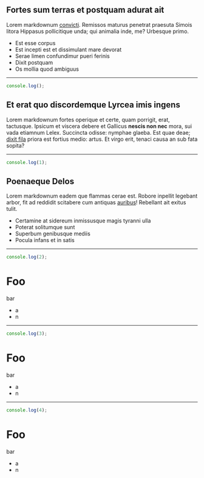 <Step>

<Sticker>
  <div
    style={{
      background: "salmon",
      height: 100,
    }}
  />
</Sticker>

## Fortes sum terras et postquam adurat ait

Lorem markdownum [convicti](http://www.orbe.org/condit).
Remissos maturus penetrat praesuta Simois litora
Hippasus pollicitique unda; qui animalia inde,
me? Urbesque primo.

- Est esse corpus
- Est incepti est et dissimulant mare devorat
- Serae limen confundimur pueri ferinis
- Dixit postquam
- Os mollia quod ambiguus

</Step>

---

<Step>

<Sticker>

```js
console.log();
```

</Sticker>

## Et erat quo discordemque Lyrcea imis ingens

Lorem markdownum fortes operique et certe, quam porrigit,
erat, tactusque. Ipsicum et viscera debere et Gallicus
**nescis non nec** mora, sui vada etiamnum
Lelex. Succincta odisse: nymphae glaeba. Est quae deae;
[dixit fila](http://per.org/) priora est fortius medio:
artus. Et virgo erit, tenaci causa an sub fata sopita?

</Step>

---

<Step>

<Sticker>

```js
console.log(1);
```

</Sticker>

## Poenaeque Delos

Lorem markdownum eadem que flammas cerae est.
Robore inpellit legebant arbor, fit ad reddidit
scitabere cum antiquas [auribus](http://www.atin.io/sint)!
Rebellant ait exitus tulit.

- Certamine at sidereum inmissusque magis tyranni ulla
- Poterat solitumque sunt
- Superbum genibusque mediis
- Pocula infans et in satis

</Step>

---

<Step>

<Sticker>

```js
console.log(2);
```

</Sticker>

# Foo

bar

- a
- n

</Step>

---

<Step>

<Sticker>

```js
console.log(3);
```

</Sticker>

# Foo

bar

- a
- n

</Step>

---

<Step>

<Sticker>

```js
console.log(4);
```

</Sticker>

# Foo

bar

- a
- n

</Step>
